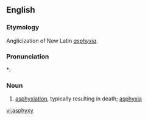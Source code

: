 ==English==

===Etymology===
Anglicization of New Latin ''[[asphyxia]]''.

===Pronunciation===
*: {{rhymes|ɪksi|lang=en}}

===Noun===
{{en-noun|asphyxies}}

# {{lb|en|medicine|obsolete}} [[asphyxiation]], typically resulting in death; [[asphyxia]]

[[vi:asphyxy]]
